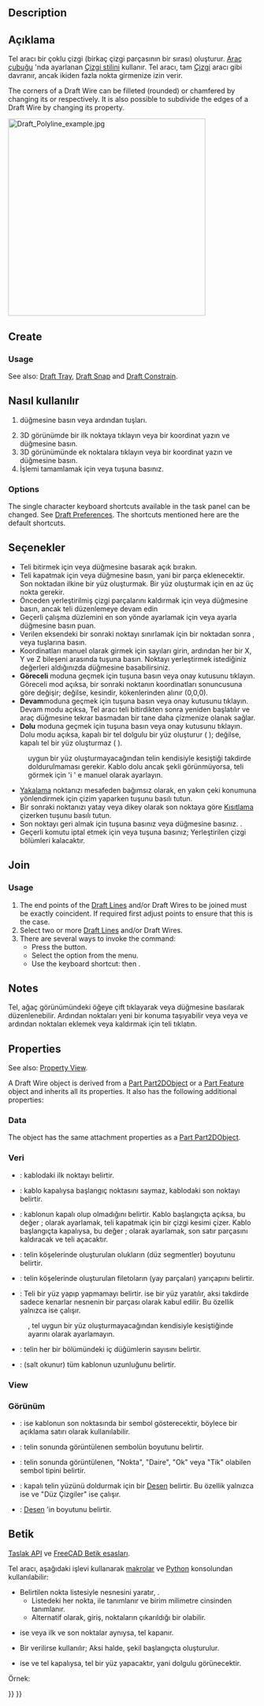 <languages/>

{{Docnav
|[[Draft_Line|Line]]
|[[Draft_Fillet|Fillet]]
|[[Draft_Workbench|Draft]]
|IconL=Draft_Line.svg 
|IconR=Draft_Fillet.svg
|IconC=Workbench_Draft.svg
}}

<div class="mw-translate-fuzzy">
{{GuiCommand/tr
|Name=Draft Wire
|Name/tr=Tel
|MenuLocation=Taslak → Tel
|Workbenches=[[Draft_Workbench/tr|Taslak]], [[Arch_Workbench/tr|Yapı]]
|Shortcut={{KEY|P}} {{KEY|L}}
|Version=0.17
|SeeAlso=[[Draft Line/tr|Çizgi]], [[Draft BSpline/tr|BSpline]]
}}
</div>

==Description== 

<div class="mw-translate-fuzzy">
== Açıklama == 
Tel aracı bir çoklu çizgi (birkaç çizgi parçasının bir sırası) oluşturur. [[Draft Tray/tr|Araç çubuğu]] 'nda ayarlanan [[Draft Linestyle/tr|Çizgi stili]]ni kullanır. Tel aracı, tam [[Draft Line/tr|Çizgi]] aracı gibi davranır, ancak ikiden fazla nokta girmenize izin verir.
</div>

The corners of a Draft Wire can be filleted (rounded) or chamfered by changing its {{PropertyData|Fillet Radius}} or {{PropertyData|Chamfer Size}} respectively. It is also possible to subdivide the edges of a Draft Wire by changing its {{PropertyData|Subdivisions}} property.

[[Image:Draft_Polyline_example.jpg|400px]]
{{Caption|Tel birçok noktayla tanımlanır}}

==Create==

===Usage===

See also: [[Draft_Tray|Draft Tray]], [[Draft_Snap|Draft Snap]] and [[Draft_Constrain|Draft Constrain]].

<div class="mw-translate-fuzzy">
== Nasıl kullanılır == 
# {{Button|[[Image: Draft Wire.svg|16px]] [[Draft Wire/tr|Tel]]}} düğmesine basın veya {{KEY|W}} ardından {{KEY|I}} tuşları. 
# 3D görünümde bir ilk noktaya tıklayın veya bir koordinat yazın ve {{Button|[[Image: Draft_AddPoint.svg|16px]] Nokta ekle}} düğmesine basın. 
# 3D görünümünde ek noktalara tıklayın veya bir koordinat yazın ve {{Button|[[Image: Draft_AddPoint.svg|16px]] Nokta ekle}} düğmesine basın. 
# İşlemi tamamlamak için {{KEY|Esc}} veya {{Button|Kapat}} tuşuna basınız.
</div>

===Options===

The single character keyboard shortcuts available in the task panel can be changed. See [[Draft_Preferences|Draft Preferences]]. The shortcuts mentioned here are the default shortcuts.

<div class="mw-translate-fuzzy">
== Seçenekler == 
* Teli bitirmek için {{KEY|A}} veya {{Button|[[Image: Draft FinishLine.png|12px]] Bitir}} düğmesine basarak açık bırakın. 
* Teli kapatmak için {{KEY|O}} veya {{Button|[[Image: Draft CloseLine.png|12px]] Kapat}} düğmesine basın, yani bir parça eklenecektir. Son noktadan ilkine bir yüz oluşturmak. Bir yüz oluşturmak için en az üç nokta gerekir. 
* Önceden yerleştirilmiş çizgi parçalarını kaldırmak için {{KEY|W}} veya {{Button|[[Image: Draft Wipe.svg|12px]] Silme}} düğmesine basın, ancak teli düzenlemeye devam edin 
* Geçerli çalışma düzlemini en son yönde ayarlamak için {{KEY|U}} veya {{Button|[[Image: Draft SelectPlane.svg|12px]] [[Draft_SelectPlane/tr|Çalışma düzlemi]]}} ayarla düğmesine basın puan.
* Verilen eksendeki bir sonraki noktayı sınırlamak için bir noktadan sonra {{KEY|X}}, {{KEY|Y}} veya {{KEY|Z}} tuşlarına basın. 
* Koordinatları manuel olarak girmek için sayıları girin, ardından her bir X, Y ve Z bileşeni arasında {{KEY|Enter}} tuşuna basın. Noktayı yerleştirmek istediğiniz değerleri aldığınızda {{Button|[[Image: Draft_AddPoint.svg|16px]] Nokta ekle}} düğmesine basabilirsiniz. 
* '''Göreceli''' moduna geçmek için {{KEY|R}} tuşuna basın veya onay kutusunu tıklayın. Göreceli mod açıksa, bir sonraki noktanın koordinatları sonuncusuna göre değişir; değilse, kesindir, kökenlerinden alınır (0,0,0). 
* '''Devam'''moduna geçmek için {{KEY|T}} tuşuna basın veya onay kutusunu tıklayın. Devam modu açıksa, Tel aracı teli bitirdikten sonra yeniden başlatılır ve araç düğmesine tekrar basmadan bir tane daha çizmenize olanak sağlar. 
* '''Dolu''' moduna geçmek için {{KEY|L}} tuşuna basın veya onay kutusunu tıklayın. Dolu modu açıksa, kapalı bir tel dolgulu bir yüz oluşturur ({{PropertyData/tr|Make Face}} {{TRUE}}); değilse, kapalı tel bir yüz oluşturmaz ({{PropertyData/tr|Make Face}} {{FALSE}}). 
: {{Emphasis|Not:}} uygun bir yüz oluşturmayacağından telin kendisiyle kesiştiği takdirde doldurulmaması gerekir. Kablo dolu ancak şekli görünmüyorsa, teli görmek için {{PropertyData/tr|Make Face}} 'i {{FALSE}}' e manuel olarak ayarlayın. 
* [[Draft_Snap/tr |Yakalama]] noktanızı mesafeden bağımsız olarak, en yakın çeki konumuna yönlendirmek için çizim yaparken {{KEY|Ctrl}} tuşunu basılı tutun. 
* Bir sonraki noktanızı yatay veya dikey olarak son noktaya göre [[Draft_Constrain/tr|Kısıtlama]] çizerken {{KEY|Shift}} tuşunu basılı tutun. 
* Son noktayı geri almak için {{KEY|Ctrl}} {{KEY|Z}} tuşuna basınız veya {{button|[[Image: Draft UndoLine.svg|16px]] Geri al}} düğmesine basınız. . 
* Geçerli komutu iptal etmek için {{KEY|Esc}} veya {{button|Kapat}} tuşuna basınız; Yerleştirilen çizgi bölümleri kalacaktır.
</div>

==Join==

===Usage===

# The end points of the [[Draft_Line|Draft Lines]] and/or Draft Wires to be joined must be exactly coincident. If required first adjust points to ensure that this is the case.
# Select two or more [[Draft_Line|Draft Lines]] and/or Draft Wires.
# There are several ways to invoke the command:
#* Press the {{Button|[[Image:Draft_Wire.svg|16px]] [[Draft_Wire|Draft Wire]]}} button.
#* Select the {{MenuCommand|Drafting → [[Image:Draft_Wire.svg|16px]] Polyline}} option from the menu.
#* Use the keyboard shortcut: {{KEY|P}} then {{KEY|L}}.

==Notes==

<div class="mw-translate-fuzzy">
Tel, ağaç görünümündeki öğeye çift tıklayarak veya {{Button | [[Image: Draft Edit.svg | 16px]] [[Draft Edit/tr|Düzenle]]}} düğmesine basılarak düzenlenebilir. Ardından noktaları yeni bir konuma taşıyabilir veya {{Button | [[Image: Draft_AddPoint.svg | 16px]] Nokta ekle}} veya {{Button | [[Image: Draft_DelPoint.svg | 16px]] Nokta kaldır}} ve ardından noktaları eklemek veya kaldırmak için teli tıklatın.
</div>

==Properties==

See also: [[Property_View|Property View]].

A Draft Wire object is derived from a [[Part_Part2DObject|Part Part2DObject]]{{VersionNoteMinus|1.0}} or a [[Part_Feature|Part Feature]] object{{VersionNotePlus|1.1}} and inherits all its properties. It also has the following additional properties:

===Data===

{{TitleProperty|Attachment}}

The object has the same attachment properties as a [[Part_Part2DObject#Data|Part Part2DObject]].

{{TitleProperty|Draft}}

<div class="mw-translate-fuzzy">
=== Veri === 
* {{PropertyData/tr|Start}}: kablodaki ilk noktayı belirtir. 
* {{PropertyData/tr|End}}: kablo kapalıysa başlangıç ​​noktasını saymaz, kablodaki son noktayı belirtir. 
* {{PropertyData/tr|Closed}}: kablonun kapalı olup olmadığını belirtir. Kablo başlangıçta açıksa, bu değer {{FALSE}}; {{TRUE}} olarak ayarlamak, teli kapatmak için bir çizgi kesimi çizer. Kablo başlangıçta kapalıysa, bu değer {{TRUE}}; {{FALSE}} olarak ayarlamak, son satır parçasını kaldıracak ve teli açacaktır. 
* {{PropertyData/tr|Chamfer Size}}: telin köşelerinde oluşturulan olukların (düz segmentler) boyutunu belirtir. 
* {{PropertyData/tr|Fillet Radius}}: telin köşelerinde oluşturulan filetoların (yay parçaları) yarıçapını belirtir. 
* {{PropertyData/tr|Make Face}}: Teli bir yüz yapıp yapmamayı belirtir. {{TRUE}} ise bir yüz yaratılır, aksi takdirde sadece kenarlar nesnenin bir parçası olarak kabul edilir. Bu özellik yalnızca {{PropertyData/tr|Closed}} {{TRUE}} ise çalışır. 
: {{Emphasis|Not:}}, tel uygun bir yüz oluşturmayacağından kendisiyle kesiştiğinde {{PropertyData/tr|Make Face}} ayarını {{TRUE}} olarak ayarlamayın. 
* {{PropertyData/tr|Subdivisions}}: telin her bir bölümündeki iç düğümlerin sayısını belirtir. {{version/tr|0.16}} 
* {{PropertyData/tr|Length}}: (salt okunur) tüm kablonun uzunluğunu belirtir.
</div>

===View===

{{TitleProperty|Draft}}

<div class="mw-translate-fuzzy">
=== Görünüm === 
* {{PropertyView/tr|End Arrow}}: {{TRUE}} ise kablonun son noktasında bir sembol gösterecektir, böylece bir açıklama satırı olarak kullanılabilir. 
* {{PropertyView/tr|Arrow Size}}: telin sonunda görüntülenen sembolün boyutunu belirtir. 
* {{PropertyView/tr|Arrow Type}}: telin sonunda görüntülenen, "Nokta", "Daire", "Ok" veya "Tik" olabilen sembol tipini belirtir. 
* {{PropertyView/tr|Pattern}}: kapalı telin yüzünü doldurmak için bir [[Draft Pattern/tr|Desen]] belirtir. Bu özellik yalnızca {{PropertyData/tr|Make Face}} {{TRUE}} ise ve {{PropertyView/tr|Display Mode}} "Düz Çizgiler" ise çalışır. 
* {{PropertyView/tr|Pattern Size}}: [[Draft_Pattern/tr|Desen]] 'in boyutunu belirtir.
</div>

<span id="Scripting"></span>
== Betik ==

<div class="mw-translate-fuzzy">
{{Emphasis|Ayrıca bkz.:}} [[Draft API/tr|Taslak API]] ve [[FreeCAD Scripting Basics/tr|FreeCAD Betik esasları]].
</div>

<div class="mw-translate-fuzzy">
Tel aracı, aşağıdaki işlevi kullanarak [[macros/tr|makrolar]] ve [[Python/tr|Python]] konsolundan kullanılabilir:
</div>

{{Code|code=
wire = make_wire(pointslist, closed=False, placement=None, face=None, support=None)
wire = make_wire(Part.Wire, closed=False, placement=None, face=None, support=None)
}}

<div class="mw-translate-fuzzy">
* Belirtilen nokta listesiyle {{incode|Wire}} nesnesini yaratır, {{incode|pointslist}}. 
** Listedeki her nokta, {{incode|FreeCAD.Vector}} ile tanımlanır ve birim milimetre cinsinden tanımlanır. 
** Alternatif olarak, giriş, noktaların çıkarıldığı bir {{incode|Part.Wire}} olabilir. 
* {{incode|closed}} {{incode|True}} ise veya ilk ve son noktalar aynıysa, tel kapanır. 
* Bir {{incode|placement}} verilirse kullanılır; Aksi halde, şekil başlangıçta oluşturulur. 
* {{incode|face}} {{incode|True}} ise ve tel kapalıysa, tel bir yüz yapacaktır, yani dolgulu görünecektir.
</div>

Örnek: 

{{Code|code=
import FreeCAD as App
import Draft

doc = App.newDocument()

p1 = App.Vector(0, 0, 0)
p2 = App.Vector(1000, 1000, 0)
p3 = App.Vector(2000, 0, 0)

wire1 = Draft.make_wire([p1, p2, p3], closed=True)
wire2 = Draft.make_wire([p1, 2*p3, 1.3*p2], closed=True)
wire3 = Draft.make_wire([1.3*p3, p1, -1.7*p2], closed=True)

doc.recompute()
}}


<div class="mw-translate-fuzzy">
{{Draft Tools navi/tr}}
{{Userdocnavi/tr}}
</div>

{{Draft Tools navi{{#translation:}}}}
{{Userdocnavi{{#translation:}}}}